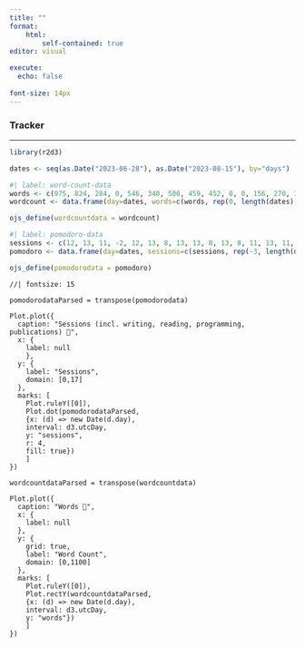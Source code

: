 ```yaml
---
title: ""
format: 
    html:
        self-contained: true
editor: visual

execute:
  echo: false
  
font-size: 14px
---
```


### Tracker

------------------------------------------------------------------------

```r
library(r2d3)
```

```r
dates <- seq(as.Date("2023-06-28"), as.Date("2023-08-15"), by="days")
```

```r
#| label: word-count-data
words <- c(975, 824, 284, 0, 546, 340, 506, 459, 452, 0, 0, 156, 270, 384, 345, 516, 62, 451, 0, 367, 706, 562, 574, 632, 1057, 0, 87, 492, 934, 860, 549, 0, 875, 346, 774, 500, 0, 466, 0, 0)
wordcount <- data.frame(day=dates, words=c(words, rep(0, length(dates)-length(words))))

ojs_define(wordcountdata = wordcount)
```

```r
#| label: pomodoro-data
sessions <- c(12, 13, 11, -2, 12, 13, 8, 13, 13, 8, 13, 8, 11, 13, 11, 12, 9, 16, -2, 12, 14, 13, 12, 11, 16, -2, 14, 11, 16, 17, 16, -2, 8, 12, 15, 14, 12, 12, -2, 14)
pomodoro <- data.frame(day=dates, sessions=c(sessions, rep(-3, length(dates)-length(sessions))))

ojs_define(pomodorodata = pomodoro)
```

::: {layout-ncol="2"}
```ojs
//| fontsize: 15

pomodorodataParsed = transpose(pomodorodata)

Plot.plot({
  caption: "Sessions (incl. writing, reading, programming, publications) 🍅",
  x: {
    label: null
    },
  y: {
    label: "Sessions",
    domain: [0,17]
  },
  marks: [
    Plot.ruleY([0]),
    Plot.dot(pomodorodataParsed,
    {x: (d) => new Date(d.day), 
    interval: d3.utcDay, 
    y: "sessions",
    r: 4,
    fill: true})
    ]
})
```

```ojs
wordcountdataParsed = transpose(wordcountdata)

Plot.plot({
  caption: "Words 📝",
  x: {
    label: null
  },
  y: {
    grid: true,
    label: "Word Count",
    domain: [0,1100]
  },
  marks: [
    Plot.ruleY([0]),
    Plot.rectY(wordcountdataParsed,
    {x: (d) => new Date(d.day), 
    interval: d3.utcDay, 
    y: "words"})
    ]
})

```
:::

